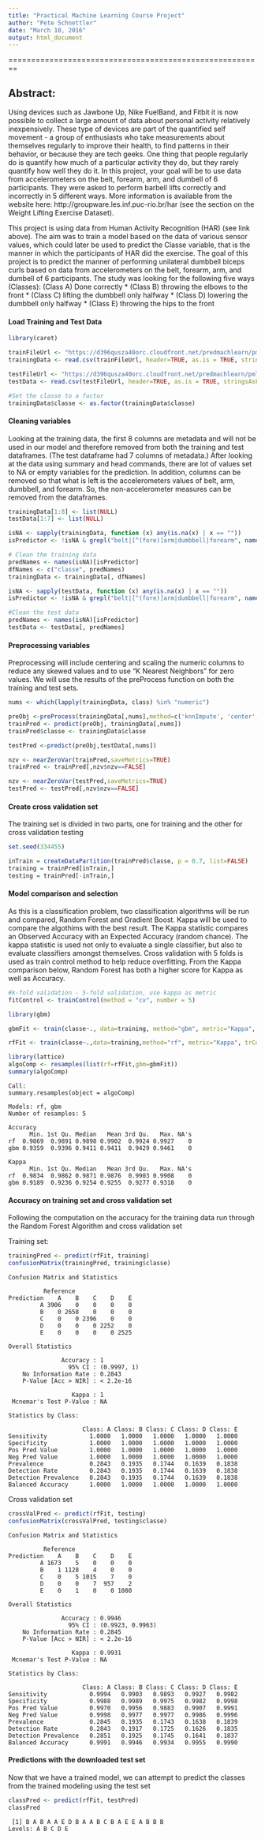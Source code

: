 ```yaml
---
title: "Practical Machine Learning Course Project"
author: "Pete Schnettler"
date: "March 10, 2016"
output: html_document
---
```



========================================================

## Abstract: 

Using devices such as Jawbone Up, Nike FuelBand, and Fitbit it is now possible to collect a large amount of data about personal activity relatively inexpensively. These type of devices are part of the quantified self movement - a group of enthusiasts who take measurements about themselves regularly to improve their health, to find patterns in their behavior, or because they are tech geeks. One thing that people regularly do is quantify how much of a particular activity they do, but they rarely quantify how well they do it. In this project, your goal will be to use data from accelerometers on the belt, forearm, arm, and dumbell of 6 participants. They were asked to perform barbell lifts correctly and incorrectly in 5 different ways. More information is available from the website here: http://groupware.les.inf.puc-rio.br/har (see the section on the Weight Lifting Exercise Dataset). 

This project is using data from Human Activity Recognition (HAR) (see link above). The aim was to train a model based on the data of various sensor values, which could later be used to predict the Classe variable, that is the manner in which the participants of HAR did the exercise. The goal of this project is to predict the manner of performing unilateral dumbbell biceps curls based on data from accelerometers on the belt, forearm, arm, and dumbell of 6 participants. The study was looking for the following five ways (Classes):
*
* (Class A) Done correctly
* (Class B) throwing the elbows to the front 
* (Class C) lifting the dumbbell only halfway 
* (Class D) lowering the dumbbell only halfway 
* (Class E) throwing the hips to the front 

#### Load Training and Test Data
````r
library(caret)

trainFileUrl <- "https://d396qusza40orc.cloudfront.net/predmachlearn/pml-training.csv"
trainingData <- read.csv(trainFileUrl, header=TRUE, as.is = TRUE, stringsAsFactors = FALSE, sep=',', na.strings=c('NA','','#DIV/0!'))

testFileUrl <- "https://d396qusza40orc.cloudfront.net/predmachlearn/pml-testing.csv"
testData <- read.csv(testFileUrl, header=TRUE, as.is = TRUE, stringsAsFactors = FALSE, sep=',', na.strings=c('NA','','#DIV/0!'))

#Set the classe to a factor
trainingData$classe <- as.factor(trainingData$classe)
````


#### Cleaning variables
Looking at the training data, the first 8 columns are metadata and will not be used in our model and therefore removed from both the training and test dataframes. (The test dataframe had 7 columns of metadata.) 
After looking at the data using summary and head commands, there are lot of values set to NA or empty variables for the prediction. In addition, columns can be removed so that what is left is the accelerometers values of belt, arm, dumbbell, and forearm. So, the non-accelerometer measures can be removed from the dataframes.

````r
trainingData[1:8] <- list(NULL)
testData[1:7] <- list(NULL)

isNA <- sapply(trainingData, function (x) any(is.na(x) | x == ""))
isPredictor <- !isNA & grepl("belt|[^(fore)]arm|dumbbell|forearm", names(isNA))

# Clean the training data
predNames <- names(isNA)[isPredictor]
dfNames <- c("classe", predNames)
trainingData <- trainingData[, dfNames]

isNA <- sapply(testData, function (x) any(is.na(x) | x == ""))
isPredictor <- !isNA & grepl("belt|[^(fore)]arm|dumbbell|forearm", names(isNA))

#Clean the test data
predNames <- names(isNA)[isPredictor]
testData <- testData[, predNames]
````

#### Preprocessing variables
Preprocessing will include centering and scaling the numeric columns to reduce any skewed values and to use "K Nearest Neighbors" for zero values.  We will use the results of the preProcess function on both the training and test sets.
````r

nums <- which(lapply(trainingData, class) %in% "numeric")

preObj <-preProcess(trainingData[,nums],method=c('knnImpute', 'center', 'scale'))
trainPred <- predict(preObj, trainingData[,nums])
trainPred$classe <- trainingData$classe

testPred <-predict(preObj,testData[,nums])

nzv <- nearZeroVar(trainPred,saveMetrics=TRUE)
trainPred <- trainPred[,nzv$nzv==FALSE]

nzv <- nearZeroVar(testPred,saveMetrics=TRUE)
testPred <- testPred[,nzv$nzv==FALSE]
````

#### Create cross validation set
The training set is divided in two parts, one for training and the other for cross validation testing

````r
set.seed(334455)

inTrain = createDataPartition(trainPred$classe, p = 0.7, list=FALSE)
training = trainPred[inTrain,]
testing = trainPred[-inTrain,]
````

#### Model comparison and selection
As this is a classification problem, two classification algorithms will be run and compared, Random Forest and Gradient Boost. Kappa will be used to compare the algothims with the best result.  The Kappa statistic compares an Observed Accuracy with an Expected Accuracy (random chance). The kappa statistic is used not only to evaluate a single classifier, but also to evaluate classifiers amongst themselves.  Cross validation with 5 folds is used as train control method to help reduce overfitting.  From the Kappa comparison below, Random Forest has both a higher score for Kappa as well as Accuracy.

````r
#k-fold validation - 5-fold validation, use kappa as metric
fitControl <- trainControl(method = "cv", number = 5)

library(gbm)

gbmFit <- train(classe~., data=training, method="gbm", metric="Kappa", trControl=fitControl, verbose=FALSE)

rfFit <- train(classe~.,data=training,method="rf", metric="Kappa", trControl=fitControl)

library(lattice)
algoComp <- resamples(list(rf=rfFit,gbm=gbmFit))
summary(algoComp)

````
````
Call:
summary.resamples(object = algoComp)

Models: rf, gbm 
Number of resamples: 5 

Accuracy 
      Min. 1st Qu. Median   Mean 3rd Qu.   Max. NA's
rf  0.9869  0.9891 0.9898 0.9902  0.9924 0.9927    0
gbm 0.9359  0.9396 0.9411 0.9411  0.9429 0.9461    0

Kappa 
      Min. 1st Qu. Median   Mean 3rd Qu.   Max. NA's
rf  0.9834  0.9862 0.9871 0.9876  0.9903 0.9908    0
gbm 0.9189  0.9236 0.9254 0.9255  0.9277 0.9318    0  
````

#### Accuracy on training set and cross validation set
Following the computation on the accuracy for the training data run through the Random Forest Algorithm  and cross validation set

Training set:
````r
trainingPred <- predict(rfFit, training)
confusionMatrix(trainingPred, training$classe)
````
````
Confusion Matrix and Statistics

          Reference
Prediction    A    B    C    D    E
         A 3906    0    0    0    0
         B    0 2658    0    0    0
         C    0    0 2396    0    0
         D    0    0    0 2252    0
         E    0    0    0    0 2525

Overall Statistics
                                     
               Accuracy : 1          
                 95% CI : (0.9997, 1)
    No Information Rate : 0.2843     
    P-Value [Acc > NIR] : < 2.2e-16  
                                     
                  Kappa : 1          
 Mcnemar's Test P-Value : NA         

Statistics by Class:

                     Class: A Class: B Class: C Class: D Class: E
Sensitivity            1.0000   1.0000   1.0000   1.0000   1.0000
Specificity            1.0000   1.0000   1.0000   1.0000   1.0000
Pos Pred Value         1.0000   1.0000   1.0000   1.0000   1.0000
Neg Pred Value         1.0000   1.0000   1.0000   1.0000   1.0000
Prevalence             0.2843   0.1935   0.1744   0.1639   0.1838
Detection Rate         0.2843   0.1935   0.1744   0.1639   0.1838
Detection Prevalence   0.2843   0.1935   0.1744   0.1639   0.1838
Balanced Accuracy      1.0000   1.0000   1.0000   1.0000   1.0000
````

Cross validation set
````r
crossValPred <- predict(rfFit, testing)
confusionMatrix(crossValPred, testing$classe)
````
````
Confusion Matrix and Statistics

          Reference
Prediction    A    B    C    D    E
         A 1673    5    0    0    0
         B    1 1128    4    0    0
         C    0    5 1015    7    0
         D    0    0    7  957    2
         E    0    1    0    0 1080

Overall Statistics
                                          
               Accuracy : 0.9946          
                 95% CI : (0.9923, 0.9963)
    No Information Rate : 0.2845          
    P-Value [Acc > NIR] : < 2.2e-16       
                                          
                  Kappa : 0.9931          
 Mcnemar's Test P-Value : NA              

Statistics by Class:

                     Class: A Class: B Class: C Class: D Class: E
Sensitivity            0.9994   0.9903   0.9893   0.9927   0.9982
Specificity            0.9988   0.9989   0.9975   0.9982   0.9998
Pos Pred Value         0.9970   0.9956   0.9883   0.9907   0.9991
Neg Pred Value         0.9998   0.9977   0.9977   0.9986   0.9996
Prevalence             0.2845   0.1935   0.1743   0.1638   0.1839
Detection Rate         0.2843   0.1917   0.1725   0.1626   0.1835
Detection Prevalence   0.2851   0.1925   0.1745   0.1641   0.1837
Balanced Accuracy      0.9991   0.9946   0.9934   0.9955   0.9990
````

#### Predictions with the downloaded test set
Now that we have a trained model, we can attempt to predict the classes from the trained modeling using the test set
````r
classPred <- predict(rfFit, testPred)
classPred
````
````
 [1] B A B A A E D B A A B C B A E E A B B B
Levels: A B C D E
````
